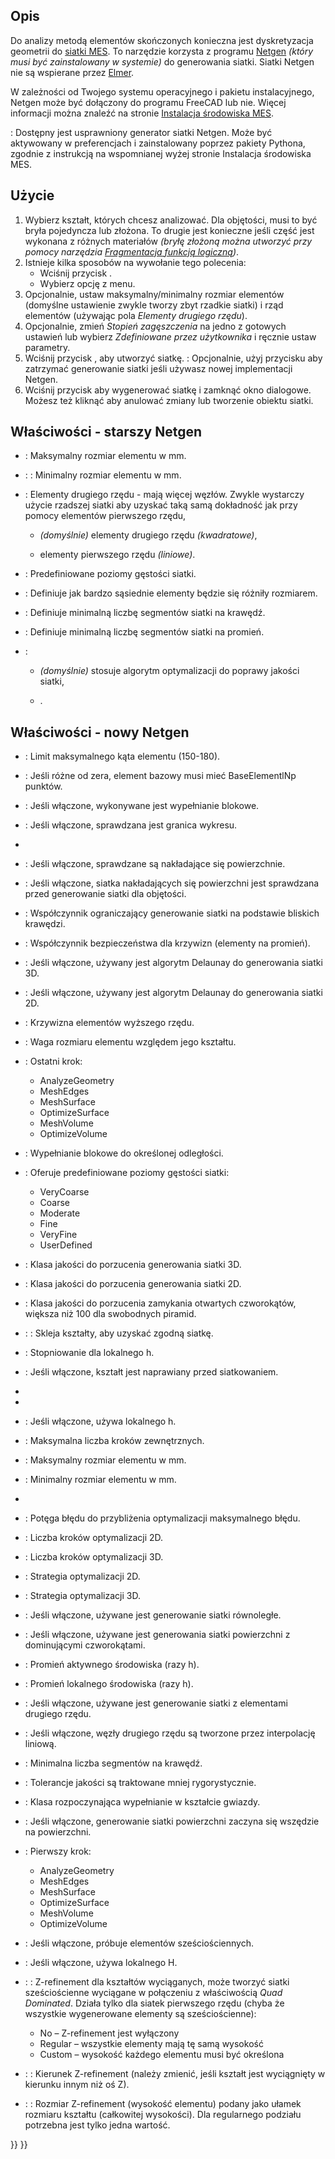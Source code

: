 <languages/>

{{Docnav
|[[FEM_ConstantVacuumPermittivity/pl|Zdefiniuj przenikalność elektryczną próżni]]
|[[FEM_MeshGmshFromShape/pl|Siatka MES z kształtu generowana przez Gmsh]]
|[[FEM_Workbench/pl|środowisko pracy MES]]
|IconL=FEM_ConstantVacuumPermittivity.svg
|IconR=FEM_MeshGmshFromShape.svg
|IconC=Workbench_FEM.svg
}}

{{GuiCommandContainer|
{{GuiCommand/pl
|Name=FEM MeshNetgenFromShape
|Name/pl=MES: Siatka MES generowana przez Netgen
|MenuLocation=Siatka → Siatka generowana przez Netgen
|Workbenches=[[FEM_Workbench/pl|MES]]
|SeeAlso=[[FEM_tutorial/pl|Poradnik MES]]
}}
{{GuiCommandFemInfo/pl
|Solvers=CalculiX, Mystran, Z88
}}
}}

<span id="Description"></span>
==Opis==

Do analizy metodą elementów skończonych konieczna jest dyskretyzacja geometrii do [[FEM_Mesh/pl|siatki MES]]. To narzędzie korzysta z programu [https://www.ngsolve.org/ Netgen] ''(który musi być zainstalowany w systemie)'' do generowania siatki. Siatki Netgen nie są wspierane przez [[FEM_SolverElmer/pl|Elmer]].

W zależności od Twojego systemu operacyjnego i pakietu instalacyjnego, Netgen może być dołączony do programu FreeCAD lub nie. Więcej informacji można znaleźć na stronie [[FEM_Install/pl#Netgen|Instalacja środowiska MES]].

{{Version/pl|1.0}}: Dostępny jest usprawniony generator siatki Netgen. Może być aktywowany w preferencjach i zainstalowany poprzez pakiety Pythona, zgodnie z instrukcją na wspomnianej wyżej stronie Instalacja środowiska MES.

<span id="Usage"></span>
==Użycie==

# Wybierz kształt, których chcesz analizować. Dla objętości, musi to być bryła pojedyncza lub złożona. To drugie jest konieczne jeśli część jest wykonana z różnych materiałów ''(bryłę złożoną można utworzyć przy pomocy narzędzia [[Part_BooleanFragments/pl|Fragmentacja funkcją logiczną]])''.
# Istnieje kilka sposobów na wywołanie tego polecenia:
#* Wciśnij przycisk {{Button|[[Image:FEM_MeshNetgenFromShape.svg|16px]] [[FEM_MeshNetgenFromShape/pl|Siatka generowania przez Netgen]]}}.
#* Wybierz opcję {{MenuCommand|Siatka → [[Image:FEM_MeshGmshFromShape.svg|16px]] Siatka generowana przez Netgen}} z menu.
# Opcjonalnie, ustaw maksymalny/minimalny rozmiar elementów (domyślne ustawienie zwykle tworzy zbyt rzadkie siatki) i rząd elementów (używając pola ''Elementy drugiego rzędu'').
# Opcjonalnie, zmień ''Stopień zagęszczenia'' na jedno z gotowych ustawień lub wybierz ''Zdefiniowane przez użytkownika'' i ręcznie ustaw parametry.
# Wciśnij przycisk {{Button|Zastosuj}}, aby utworzyć siatkę. {{Version/pl|1.0}}: Opcjonalnie, użyj przycisku {{Button|Anuluj}} aby zatrzymać generowanie siatki jeśli używasz nowej implementacji Netgen.
# Wciśnij przycisk {{Button|OK}} aby wygenerować siatkę i zamknąć okno dialogowe. Możesz też kliknąć {{Button|Anuluj}} aby anulować zmiany lub tworzenie obiektu siatki.

<span id="Properties_-_Legacy_Netgen"></span>
== Właściwości - starszy Netgen ==

* {{PropertyData|Max. Size}}: Maksymalny rozmiar elementu w mm.
* {{PropertyData|Min. Size}}: {{Version/pl|1.0}}: Minimalny rozmiar elementu w mm.
* {{PropertyData|Second order}}: Elementy drugiego rzędu - mają więcej węzłów. Zwykle wystarczy użycie rzadszej siatki aby uzyskać taką samą dokładność jak przy pomocy elementów pierwszego rzędu,
** {{true/pl}} ''(domyślnie)'' elementy drugiego rzędu ''(kwadratowe)'',
** {{false/pl}} elementy pierwszego rzędu ''(liniowe)''. 
* {{PropertyData|Fineness}}: Predefiniowane poziomy gęstości siatki.
* {{PropertyData|Growth Rate}}: Definiuje jak bardzo sąsiednie elementy będzie się różniły rozmiarem.
* {{PropertyData|Nb. Segs per Edge}}: Definiuje minimalną liczbę segmentów siatki na krawędź.
* {{PropertyData|Nb. Segs per Radius}}: Definiuje minimalną liczbę segmentów siatki na promień.
* {{PropertyData|Optimize}}:
** {{true/pl}} ''(domyślnie)'' stosuje algorytm optymalizacji do poprawy jakości siatki,
** {{false/pl}}.

<span id="Properties_-_Refactored_Netgen"></span>
== Właściwości - nowy Netgen ==

* {{PropertyData|Bad Element Limit}}: Limit maksymalnego kąta elementu (150-180).
* {{PropertyData|Base Element Np}}: Jeśli różne od zera, element bazowy musi mieć BaseElementlNp punktów.
* {{PropertyData|Block Fill}}: Jeśli włączone, wykonywane jest wypełnianie blokowe.
* {{PropertyData|Check Chart Boundary}}: Jeśli włączone, sprawdzana jest granica wykresu.
* {{PropertyData|Check Impossible}}
* {{PropertyData|Check Overlap}}: Jeśli włączone, sprawdzane są nakładające się powierzchnie.
* {{PropertyData|Check Overlapping Boundary}}: Jeśli włączone, siatka nakładających się powierzchni jest sprawdzana przed generowanie siatki dla objętości.
* {{PropertyData|Close Edge Factor}}: Współczynnik ograniczający generowanie siatki na podstawie bliskich krawędzi.
* {{PropertyData|Curvature Safety}}: Współczynnik bezpieczeństwa dla krzywizn (elementy na promień).
* {{PropertyData|Delaunay}}: Jeśli włączone, używany jest algorytm Delaunay do generowania siatki 3D.
* {{PropertyData|Delaunay2d}}: Jeśli włączone, używany jest algorytm Delaunay do generowania siatki 2D.
* {{PropertyData|Element Order}}: Krzywizna elementów wyższego rzędu.
* {{PropertyData|Element Size Weight}}: Waga rozmiaru elementu względem jego kształtu.
* {{PropertyData|End Step}}: Ostatni krok:
** AnalyzeGeometry
** MeshEdges
** MeshSurface
** OptimizeSurface
** MeshVolume
** OptimizeVolume
* {{PropertyData|Fill Distance}}: Wypełnianie blokowe do określonej odległości.
* {{PropertyData|Fineness}}: Oferuje predefiniowane poziomy gęstości siatki:
** VeryCoarse
** Coarse
** Moderate
** Fine
** VeryFine
** UserDefined
* {{PropertyData|Give Up Tolerance}}: Klasa jakości do porzucenia generowania siatki 3D.
* {{PropertyData|Give Up Tolerance2d}}: Klasa jakości do porzucenia generowania siatki 2D.
* {{PropertyData|Give Up Tolerance Open Quads}}: Klasa jakości do porzucenia zamykania otwartych czworokątów, większa niż 100 dla swobodnych piramid.
* {{PropertyData|Glue}}: {{Version/pl|1.1}}: Skleja kształty, aby uzyskać zgodną siatkę.
* {{PropertyData|Growth Rate}}: Stopniowanie dla lokalnego h.
* {{PropertyData|Heal Shape}}: Jeśli włączone, kształt jest naprawiany przed siatkowaniem.
* {{PropertyData|Invert Tets}}
* {{PropertyData|Invert Trigs}}
* {{PropertyData|Local H}}: Jeśli włączone, używa lokalnego h.
* {{PropertyData|Max Outer Steps}}: Maksymalna liczba kroków zewnętrznych.
* {{PropertyData|Max Size}}: Maksymalny rozmiar elementu w mm.
* {{PropertyData|Min Size}}: Minimalny rozmiar elementu w mm.
* {{PropertyData|Only3d Domain Nr}}
* {{PropertyData|Optimization Error Power}}: Potęga błędu do przybliżenia optymalizacji maksymalnego błędu.
* {{PropertyData|Optimization Steps2d}}: Liczba kroków optymalizacji 2D.
* {{PropertyData|Optimization Steps3d}}: Liczba kroków optymalizacji 3D.
* {{PropertyData|Optimize2d}}: Strategia optymalizacji 2D.
* {{PropertyData|Optimize3d}}: Strategia optymalizacji 3D.
* {{PropertyData|Parallel Meshing}}: Jeśli włączone, używane jest generowanie siatki równoległe.
* {{PropertyData|Quad Dominated}}: Jeśli włączone, używane jest generowania siatki powierzchni z dominującymi czworokątami.
* {{PropertyData|Relinner Safety}}: Promień aktywnego środowiska (razy h).
* {{PropertyData|Safety}}: Promień lokalnego środowiska (razy h).
* {{PropertyData|Second Order}}: Jeśli włączone, używane jest generowanie siatki z elementami drugiego rzędu.
* {{PropertyData|Second Order Linear}}: Jeśli włączone, węzły drugiego rzędu są tworzone przez interpolację liniową.
* {{PropertyData|Segments Per Edge}}: Minimalna liczba segmentów na krawędź.
* {{PropertyData|Sloppy}}: Tolerancje jakości są traktowane mniej rygorystycznie.
* {{PropertyData|Star Shape Class}}: Klasa rozpoczynająca wypełnianie w kształcie gwiazdy.
* {{PropertyData|Start In Surface}}: Jeśli włączone, generowanie siatki powierzchni zaczyna się wszędzie na powierzchni.
* {{PropertyData|Start Step}}: Pierwszy krok:
** AnalyzeGeometry
** MeshEdges
** MeshSurface
** OptimizeSurface
** MeshVolume
** OptimizeVolume
* {{PropertyData|Try Hexes}}: Jeśli włączone, próbuje elementów sześciościennych.
* {{PropertyData|Use Local H}}: Jeśli włączone, używa lokalnego H.
* {{PropertyData|ZRefine}}: {{Version/pl|1.1}}: Z-refinement dla kształtów wyciąganych, może tworzyć siatki sześciościenne wyciągane w połączeniu z właściwością ''Quad Dominated''. Działa tylko dla siatek pierwszego rzędu (chyba że wszystkie wygenerowane elementy są sześciościenne):
** No – Z-refinement jest wyłączony
** Regular – wszystkie elementy mają tę samą wysokość
** Custom – wysokość każdego elementu musi być określona
* {{PropertyData|ZRefine Direction}}: {{Version/pl|1.1}}: Kierunek Z-refinement (należy zmienić, jeśli kształt jest wyciągnięty w kierunku innym niż oś Z).
* {{PropertyData|ZRefine Size}}: {{Version/pl|1.1}}: Rozmiar Z-refinement (wysokość elementu) podany jako ułamek rozmiaru kształtu (całkowitej wysokości). Dla regularnego podziału potrzebna jest tylko jedna wartość.


{{Docnav
|[[FEM_ConstantVacuumPermittivity/pl|Zdefiniuj przenikalność elektryczną próżni]]
|[[FEM_MeshGmshFromShape/pl|Siatka MES z kształtu generowana przez Gmsh]]
|[[FEM_Workbench/pl|środowisko pracy MES]]
|IconL=FEM_ConstantVacuumPermittivity.svg
|IconR=FEM_MeshGmshFromShape.svg
|IconC=Workbench_FEM.svg
}}

{{FEM Tools navi{{#translation:}}}}
{{Userdocnavi{{#translation:}}}}